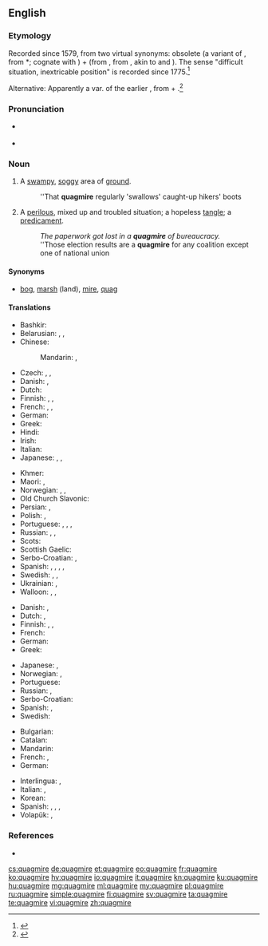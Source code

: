 ==English==
{{wikipedia}}

===Etymology===
Recorded since 1579, from two virtual synonyms: obsolete {{term|quag||bog, marsh|lang=en}} (a variant of {{etyl|enm|en}} {{term|quabbe||a marsh, bog|lang=enm}}, from {{etyl|ang|en}} *{{term||cwabba|shake, tremble like something soft and flabby}}; cognate with {{etyl|nl|-}} {{term|kwab|lang=nl}}) + {{term|mire|lang=en}} (from {{etyl|enm|en}}, from {{etyl|non|en}} {{term|mýrr|lang=non}}, akin to {{etyl|ang|-}} {{m|ang|mōs||marsh}} and {{etyl|en|-}} {{term|moss|lang=en}}). The sense "difficult situation, inextricable position" is recorded since 1775.<ref>{{R:Online Etymology Dictionary}}</ref>

Alternative: Apparently a var. of the earlier {{term|quakemire|lang=en}}, from {{term|quake|lang=en}} + {{term|mire|lang=en}}.<ref>{{R:Century 1911}}</ref>

===Pronunciation===
* {{a|UK}} {{IPA|/ˈkwɒɡ.maɪə(ɹ)/|lang=en}}
* {{a|US}} {{IPA|/ˈkwæɡ.maɪəɹ/|lang=en}}

===Noun===
{{en-noun}}

# A [[swampy]], [[soggy]] area of [[ground]].
#: ''That '''quagmire''' regularly 'swallows' caught-up hikers' boots
# {{context|figuratively|lang=en}} A [[perilous]], mixed up and troubled situation; a hopeless [[tangle]]; a [[predicament]].
#: ''The paperwork got lost in a '''quagmire''' of bureaucracy.''
#: ''Those election results are a '''quagmire''' for any coalition except one of national union

====Synonyms====
* {{sense|a swampy, soggy area of ground}} [[bog]], [[marsh]] (land), [[mire]], [[quag]]

====Translations====
{{trans-top|swampy, soggy area}}
* Bashkir: {{t|ba|һаҙ}}
* Belarusian: {{t|be|балота|n|tr=balóta|sc=Cyrl}}, {{t|be|дрыгва|f|tr=drýhva|sc=Cyrl}}, {{t|be|багна|n|tr=báhna|sc=Cyrl}}
* Chinese:
*: Mandarin: {{t|cmn|沼澤|sc=Hani}}, {{t+|cmn|沼泽|tr=zhǎozé|sc=Hani}}
* Czech: {{t+|cs|bažina|f}}, {{t|cs|močál|m}}, {{t|cs|třasovisko|n}}
* Danish: {{t+|da|sump|c}}, {{t|da|dynd|n}}
* Dutch: {{qualifier|land}} {{t|nl|moeras|n}}
* Finnish: {{t+|fi|hete}}, {{t|fi|hetteikkö}}, {{t|fi|jorpakko}}
* French: {{t+|fr|bourbier|m}}, {{t+|fr|marais|m}}, {{t+|fr|marécage|m}}
* German: {{t+|de|Sumpf|m}}
* Greek: {{t+|el|βάλτος|m}}
* Hindi: {{t|hi|दलदल|sc=Deva}}
* Irish: {{t|ga|bogach|m}}
* Italian: {{t-needed|it}}
* Japanese: {{qualifier|colloquial}} {{t|ja|泥濘|tr=[[ぬかるみ]], nukarumi|sc=Jpan}}, {{qualifier|type of a land}} {{t|ja|沼地|tr=ぬまち, numachi|sc=Jpan}}, {{t+|ja|湿地|tr=しっち, shitchi|sc=Jpan}}
{{trans-mid}}
* Khmer: {{t|km|ភក់ជ្រៅ|tr=pʰʊək crɨv|sc=Khmr}}
* Maori: {{t|mi|powharu}}, {{t|mi|wharu}}
* Norwegian: {{t|no|myr|f}}, {{t+|no|sump|n}}, {{t+|no|sump|n}}
* Old Church Slavonic: {{t|cu|блато|n|tr=blato|sc=Cyrl}}
* Persian: {{t+|fa|باتلاق|tr=bâtlâq|sc=fa-Arab}}, {{t+|fa|خلاب|tr=xalâb|sc=fa-Arab}}
* Polish: {{t+|pl|bagno|n}}, {{t|pl|trzęsawisko|n}}
* Portuguese: {{t+|pt|pântano|m}}, {{t+|pt|charco|m}}, {{t+|pt|brejo|m}}, {{t+|pt|paul|m}}
* Russian: {{t+|ru|болото|n|tr=bolóto}}, {{t+|ru|топь|f|tr=top'}}, {{t+|ru|трясина|f|tr=trjasína|sc=Cyrl}}
* Scots: {{t|sco|champ}}
* Scottish Gaelic: {{t|gd|boglach|f}}
* Serbo-Croatian: {{t+|sh|blato}}, {{t|sh|блато|n}}
* Spanish: {{t|es|pantano|m}}, {{t+|es|ciénaga|f}}, {{t+|es|tremedal|m}}, {{t+|es|cenagal|m}}, {{t|es|barrizal|m}}
* Swedish: {{t+|sv|gungfly}}, {{t+|sv|moras}}, {{t|sv|sumpmark}}
* Ukrainian: {{t|uk|трясовина|f|tr=trjasovýna|sc=Cyrl}}, {{t+|uk|болото|n|tr=bolóto|sc=Cyrl}}
* Walloon: {{t|wa|bourbî|m}}, {{t|wa|wachisse|m}}, {{t|wa|maraexhe|m|f}}
{{trans-bottom}}

{{trans-top|a perilous, mixed up and troubled situation}}
* Danish: {{t|da|dynd|n}}, {{t|da|hængedynd|n}}
* Dutch: {{t+|nl|moeras|n}}, {{t+|nl|drijfzand|n}}
* Finnish: {{t+|fi|sokkelo}}, {{t|fi|syöverit|p}}, {{t|fi|kiipeli}}
* French: {{t+|fr|bourbier|m}}
* German: {{t+|de|Zwickmühle|f}}
* Greek: {{t+|el|τέλμα|n}}
{{trans-mid}}
* Japanese: {{t|ja|苦境|tr=kukyō}}, {{t|ja|窮地|tr=kyūchi}}
* Norwegian: {{t|no|hengemyr|f}}, {{t|no|kvikksand|f}}
* Portuguese: {{t+|pt|confusão|f}}
* Russian: {{t+|ru|трясина|f|tr=tr'asína}}, {{t+|ru|болото|n|tr=bolóto}}
* Serbo-Croatian: {{t|sh|živi pijesak}}
* Spanish: {{t+|es|dilema|m}}, {{t+|es|apuro|m}}
* Swedish: {{t+|sv|träsk}}
{{trans-bottom}}

{{checktrans-top}}
* Bulgarian: {{t-check|bg|тресавище|tr=tresavište|sc=Cyrl}}
* Catalan: {{t-check|ca|pantà|m}}
* Mandarin: {{t-check|cmn|泥沼|tr=ní zhǎo|sc=Hani}}
* French: {{t-check|fr|marais|m}}, {{t-check|fr|marécage|m}}
* German: {{t-check|de|Sumpf|m}}
{{trans-mid}}
* Interlingua: {{t-check|ia|palude}}, {{t-check|ia|fangositate}}
* Italian: {{t-check|it|pantano|m}}, {{t-check|it|ginepraio|m}}
* Korean: {{t-check|ko|곤경|tr=gon-gyeong|sc=Kore}}
* Spanish: {{t-check|es|pantano|m}}, {{t-check|es|tremedal|m}}, {{t-check|es|cenagal|m}}, {{t-check|es|barrizal|m}}
* Volapük: {{t-check|vo|maräd}}, {{t-check|vo|lulak}}
{{trans-bottom}}

===References===
<references/>
* {{R:OneLook}}

[[cs:quagmire]]
[[de:quagmire]]
[[et:quagmire]]
[[eo:quagmire]]
[[fr:quagmire]]
[[ko:quagmire]]
[[hy:quagmire]]
[[io:quagmire]]
[[it:quagmire]]
[[kn:quagmire]]
[[ku:quagmire]]
[[hu:quagmire]]
[[mg:quagmire]]
[[ml:quagmire]]
[[my:quagmire]]
[[pl:quagmire]]
[[ru:quagmire]]
[[simple:quagmire]]
[[fi:quagmire]]
[[sv:quagmire]]
[[ta:quagmire]]
[[te:quagmire]]
[[vi:quagmire]]
[[zh:quagmire]]